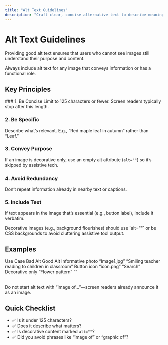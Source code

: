 ---
title: "Alt Text Guidelines"
description: "Craft clear, concise alternative text to describe meaningful images."
---


# Alt Text Guidelines

Providing good alt text ensures that users who cannot see images still understand their purpose and content.

<Callout type="important">
Always include alt text for any image that conveys information or has a functional role.
</Callout>

## Key Principles

<Steps>
### 1. Be Concise  
Limit to 125 characters or fewer. Screen readers typically stop after this length.

### 2. Be Specific  
Describe what’s relevant. E.g., “Red maple leaf in autumn” rather than “Leaf.”

### 3. Convey Purpose  
If an image is decorative only, use an empty alt attribute (`alt=""`) so it’s skipped by assistive tech.

### 4. Avoid Redundancy  
Don’t repeat information already in nearby text or captions.

### 5. Include Text  
If text appears in the image that’s essential (e.g., button label), include it verbatim.
</Steps>

<Callout type="info">
Decorative images (e.g., background flourishes) should use `alt=""` or be CSS backgrounds to avoid cluttering assistive tool output.
</Callout>

## Examples

<Table>
  <thead>
    <Table.Tr>
      <Table.Th>Use Case</Table.Th>
      <Table.Th>Bad Alt</Table.Th>
      <Table.Th>Good Alt</Table.Th>
    </Table.Tr>
  </thead>
  <tbody>
    <Table.Tr>
      <Table.Td>Informative photo</Table.Td>
      <Table.Td>“Image1.jpg”</Table.Td>
      <Table.Td>“Smiling teacher reading to children in classroom”</Table.Td>
    </Table.Tr>
    <Table.Tr>
      <Table.Td>Button icon</Table.Td>
      <Table.Td>“icon.png”</Table.Td>
      <Table.Td>“Search”</Table.Td>
    </Table.Tr>
    <Table.Tr>
      <Table.Td>Decorative only</Table.Td>
      <Table.Td>“Flower pattern”</Table.Td>
      <Table.Td>“”</Table.Td>
    </Table.Tr>
  </tbody>
</Table>

<Callout type="warning">
Do not start alt text with “Image of…”—screen readers already announce it as an image.
</Callout>

## Quick Checklist

- ✅ Is it under 125 characters?  
- ✅ Does it describe what matters?  
- ✅ Is decorative content marked `alt=""`?  
- ✅ Did you avoid phrases like “image of” or “graphic of”?  

